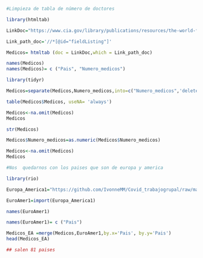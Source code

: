 ```r
#Limpieza de tabla de número de doctores
```

```r
library(htmltab)
```

```r
LinkDoc="https://www.cia.gov/library/publications/resources/the-world-factbook/fields/359.html"

Link_path_doc='//*[@id="fieldListing"]'
```

```r
Medicos= htmltab (doc = LinkDoc,which = Link_path_doc)
```

```r
names(Medicos)
names(Medicos)= c ("Pais", "Numero_medicos")
```

```r
library(tidyr)
```


```r
Medicos=separate(Medicos,Numero_medicos,into=c("Numero_medicos",'delete'), "\\ ")[,-3]
```

```r
table(Medicos$Medicos, useNA= 'always')
```

```r
Medicos<-na.omit(Medicos)
Medicos
```

```r
str(Medicos)
```

```r
Medicos$Numero_medicos=as.numeric(Medicos$Numero_medicos)
```

```r
Medicos<-na.omit(Medicos)
Medicos
```




```r
#Nos  quedarnos con los paises que son de europa y america 
```


```r
library(rio)
```



```r
Europa_America1="https://github.com/IvonneMM/Covid_trabajogrupal/raw/master/America%20y%20Europa3%20(3)%20(1)%20(1)%20(4).xls"

EuroAmer1=import(Europa_America1)

```


```r
names(EuroAmer1)
```


```r
names(EuroAmer1)= c ("Pais")
```


```r
Medicos_EA =merge(Medicos,EuroAmer1,by.x='Pais', by.y='Pais') 
head(Medicos_EA)
```

```r
## salen 81 paises 
```


